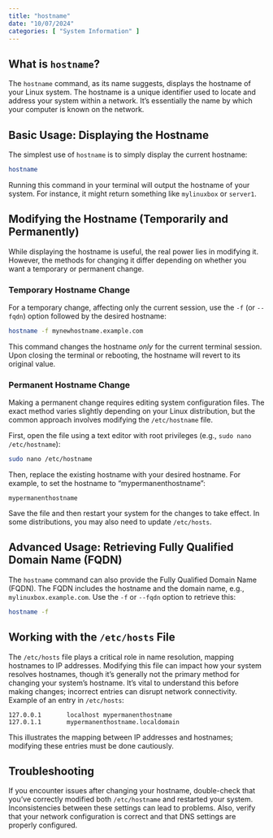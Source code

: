 ```yaml
---
title: "hostname"
date: "10/07/2024"
categories: [ "System Information" ]
---
```

## What is `hostname`?

The `hostname` command, as its name suggests, displays the hostname of your Linux system. The hostname is a unique identifier used to locate and address your system within a network.  It's essentially the name by which your computer is known on the network.


## Basic Usage: Displaying the Hostname

The simplest use of `hostname` is to simply display the current hostname:

```bash
hostname
```

Running this command in your terminal will output the hostname of your system. For instance, it might return something like `mylinuxbox` or `server1`.


## Modifying the Hostname (Temporarily and Permanently)

While displaying the hostname is useful, the real power lies in modifying it.  However, the methods for changing it differ depending on whether you want a temporary or permanent change.

### Temporary Hostname Change

For a temporary change, affecting only the current session, use the `-f` (or `--fqdn`) option followed by the desired hostname:


```bash
hostname -f mynewhostname.example.com
```

This command changes the hostname *only* for the current terminal session. Upon closing the terminal or rebooting, the hostname will revert to its original value.


### Permanent Hostname Change

Making a permanent change requires editing system configuration files. The exact method varies slightly depending on your Linux distribution, but the common approach involves modifying the `/etc/hostname` file.

First, open the file using a text editor with root privileges (e.g., `sudo nano /etc/hostname`):


```bash
sudo nano /etc/hostname
```

Then, replace the existing hostname with your desired hostname.  For example, to set the hostname to "mypermanenthostname":

```
mypermanenthostname
```

Save the file and then restart your system for the changes to take effect.  In some distributions, you may also need to update `/etc/hosts`.


## Advanced Usage:  Retrieving Fully Qualified Domain Name (FQDN)


The `hostname` command can also provide the Fully Qualified Domain Name (FQDN).  The FQDN includes the hostname and the domain name, e.g., `mylinuxbox.example.com`.  Use the `-f` or `--fqdn` option to retrieve this:

```bash
hostname -f
```

##  Working with the `/etc/hosts` File

The `/etc/hosts` file plays a critical role in name resolution, mapping hostnames to IP addresses. Modifying this file can impact how your system resolves hostnames, though it's generally not the primary method for changing your system's hostname.  It's vital to understand this before making changes; incorrect entries can disrupt network connectivity.  Example of an entry in `/etc/hosts`:

```
127.0.0.1       localhost mypermanenthostname
127.0.1.1       mypermanenthostname.localdomain
```


This illustrates the mapping between IP addresses and hostnames; modifying these entries must be done cautiously.


## Troubleshooting

If you encounter issues after changing your hostname, double-check that you've correctly modified both `/etc/hostname` and restarted your system.   Inconsistencies between these settings can lead to problems.  Also, verify that your network configuration is correct and that DNS settings are properly configured.

